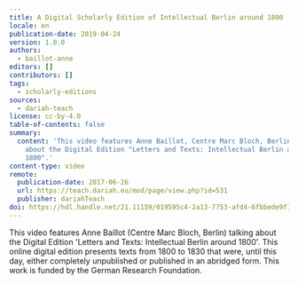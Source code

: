 ```yaml
---
title: A Digital Scholarly Edition of Intellectual Berlin around 1800
locale: en
publication-date: 2019-04-24
version: 1.0.0
authors:
  - baillot-anne
editors: []
contributors: []
tags:
  - scholarly-editions
sources:
  - dariah-teach
license: cc-by-4.0
table-of-contents: false
summary:
  content: 'This video features Anne Baillot, Centre Marc Bloch, Berlin, talking
    about the Digital Edition "Letters and Texts: Intellectual Berlin around
    1800".'
content-type: video
remote:
  publication-date: 2017-06-26
  url: https://teach.dariah.eu/mod/page/view.php?id=531
  publisher: dariahTeach
doi: https://hdl.handle.net/21.11159/019595c4-2a13-7753-afd4-6fbbede9f1f2
---
```

This video features Anne Baillot (Centre Marc Bloch, Berlin) talking about the Digital Edition 'Letters and Texts: Intellectual Berlin around 1800'. This online digital edition presents texts from 1800 to 1830 that were, until this day, either completely unpublished or published in an abridged form. This work is funded by the German Research Foundation.

<VideoCard provider="youtube" id="5NXV7YX6KKM" title="DH in Practice" image="/assets/content/assets/en/resources/external/a-digital-scholarly-edition-of-intellectual-berlin-around-1800/anne-baillot.png" subtitle="A Digital Scholarly Edition of Intellectual Berlin around 1800" />
